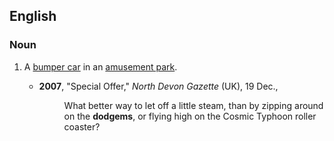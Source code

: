 ==English==

===Noun===
{{en-noun}}

# {{UK}} A [[bumper car]] in an [[amusement park]].
#*'''2007''', "Special Offer," ''North Devon Gazette'' (UK), 19 Dec.,
#*:What better way to let off a little steam, than by zipping around on the '''dodgems''', or flying high on the Cosmic Typhoon roller coaster?